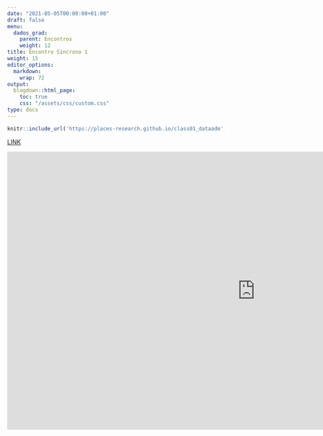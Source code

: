 ---
date: "2021-05-05T00:00:00+01:00"
draft: false
menu:
  dados_grad:
    parent: Encontros
    weight: 12
title: Encontro Síncrono 1
weight: 15
editor_options: 
  markdown: 
    wrap: 72
output: 
  blogdown::html_page:
    toc: true
    css: "/assets/css/custom.css"
type: docs
---


```{r echo=FALSE, message=FALSE, warning=FALSE}
knitr::include_url('https://places-research.github.io/class01_dataadm', height = "400px")
```

[LINK](https://places-research.github.io/class01_dataadm)

<iframe width="1147" height="645" src="https://www.youtube.com/embed/5lqgtGO433M" title="YouTube video player" frameborder="0" allow="accelerometer; autoplay; clipboard-write; encrypted-media; gyroscope; picture-in-picture" allowfullscreen></iframe>